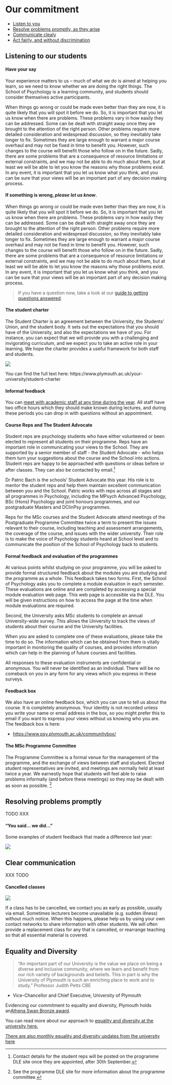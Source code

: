 # Our commitment

-   [Listen to you](#listening)
-   [Resolve problems promptly, as they arise](#resolving-problems)
-   [Communicate clealy](#clear-communication)
-   [Act fairly, and without discrimination](#equality-diversity)

## Listening to our students {#listening}

#### Have your say {#haveyoursay}

Your experience matters to us – much of what we do is aimed at helping you
learn, so we need to know whether we are doing the right things. The School of
Psychology is a learning community, and students should consider themselves
active participants.

When things go wrong or could be made even better than they are now, it is quite
likely that you will spot it before we do. So, it is important that you let us
know when there are problems. These problems vary in how easily they can be
addressed. Some can be dealt with straight away once they are brought to the
attention of the right person. Other problems require more detailed
consideration and widespread discussion, so they inevitably take longer to fix.
Sometimes they are large enough to warrant a major course overhaul and may not
be fixed in time to benefit you. However, such changes to the course will
benefit those who follow on in the future. Sadly, there are some problems that
are a consequence of resource limitations or external constraints, and we may
not be able to do much about them, but at least we will be able to let you know
the reasons why those problems exist. In any event, it is important that you let
us know what you think, and you can be sure that your views will be an important
part of any decision making process.

#### If something is wrong, _please let us know_.

When things go wrong or could be made even better than they are now, it is quite
likely that you will spot it before we do. So, it is important that you let us
know when there are problems. These problems vary in how easily they can be
addressed. Some can be dealt with straight away once they are brought to the
attention of the right person. Other problems require more detailed
consideration and widespread discussion, so they inevitably take longer to fix.
Sometimes they are large enough to warrant a major course overhaul and may not
be fixed in time to benefit you. However, such changes to the course will
benefit those who follow on in the future. Sadly, there are some problems that
are a consequence of resource limitations or external constraints, and we may
not be able to do much about them, but at least we will be able to let you know
the reasons why those problems exist. In any event, it is important that you let
us know what you think, and you can be sure that your views will be an important
part of any decision making process.

> If you have a question now, take a look at our
> [guide to getting questions answered](#i-have-a-question).

#### The student charter {#student-charter}

The Student Charter is an agreement between the University, the Students’ Union,
and the student body. It sets out the expectations that you should have of the
University, and also the expectations we have of you. For instance, you can
expect that we will provide you with a challenging and invigorating curriculum,
and we expect you to take an active role in your learning. We hope the charter
provides a useful framework for both staff and students.

![](static/charter-00.png)

You can find the full text here:
https://www.plymouth.ac.uk/your-university/student-charter

#### Informal feedback

You can [meet with academic staff at any time during the year](#office-hours).
All staff have two office hours which they should make known during lectures,
and during these periods you can drop in with questions without an appointment.

#### Course Reps and The Student Advocate

Student reps are psychology students who have either volunteered or been elected
to represent all students on their programme. Reps have an important role in
communicating your views to the School. They are supported by a senior member of
staff - the Student Advocate - who helps them turn your suggestions about the
course and the School into actions. Student reps are happy to be approached with
questions or ideas before or after classes. They can also be contacted by
email.^[Contact details for the student reps will be posted on the programme DLE
site once they are appointed, after 30th September.]

Dr Patric Bach is the schools' Student Advocate this year. His role is to mentor
the student reps and help them maintain excellent communication between you and
the School. Patric works with reps across all stages and all programmes in
Psychology, including the MPsych Advanced Psychology, BSc (Hons) Psychology and
joint honours programmes, and our postgraduate Masters and DClinPsy programmes.

Reps for the MSc courses and the Student Advocate attend meetings of the
Postgraduate Programme Committee twice a term to present the issues relevant to
their course, including teaching and assessment arrangements, the coverage of
the course, and issues with the wider university. Their role is to make the
voice of Psychology students heard at School level and to communicate the
position of the School of Psychology back to students.

#### Formal feedback and evaluation of the programmes

At various points whilst studying on your programme, you will be asked to
provide formal structured feedback about the modules you are studying and the
programme as a whole. This feedback takes two forms. First, the School of
Psychology asks you to complete a module evaluation in each semester. These
evaluations are online and are completed by accessing a special module
evaluation web page. This web page is accessible via the DLE. You will be given
instructions on how to access the page at the time when module evaluations are
required.

Second, the University asks MSc students to complete an annual University-wide
survey. This allows the University to track the views of students about their 
course and the University facilities.

When you are asked to complete one of these evaluations, please take the time to
do so. The information which can be obtained from them is vitally important in
monitoring the quality of courses, and provides information which can help in
the planning of future courses and facilities.

All responses to these evaluation instruments are confidential or anonymous. You
will never be identified as an individual. There will be no comeback on you in
any form for any views which you express in these surveys.

#### Feedback box

We also have an online feedback box, which you can use to tell us about the
course. It is completely anonymous. Your identity is not recorded unless you
write your name or email address in the box, so you might prefer this to email
if you want to express your views without us knowing who you are. The feedback
box is here:

-   <https://www.psy.plymouth.ac.uk/communitybox/>

#### The MSc Programme Committee

The Programme Committee is a formal venue for the management of the programme,
and the exchange of views between staff and student. Elected student
representatives are invited, and meetings are normally held at least twice a
year. We earnestly hope that students will feel able to raise problems
informally (and before these meetings) so they may be dealt with as soon as
possible. ^[See the programme DLE site for more information about the programme
committee.]

## Resolving problems promptly {#resolving-problems}

TODO XXX

#### "You said... we did..."

Some examples of student feedback that made a difference last year:

![](static/yousaidwedid2018.png)

## Clear communication {#clear-communication}

XXX TODO

#### Cancelled classes {#cancelled-classes}

\index{Cancelled classes}

[![](static/scheduling_conflict_2x.png){.xkcd}](static/scheduling_conflict_2x.png)

If a class has to be cancelled, we contact you as early as possible, usually via
email. Sometimes lecturers become unavailable (e.g. sudden illness) without much
notice. When this happens, please help us by using your own contact networks to
share information with other students. We will often provide a replacement class
for any that is cancelled, or rearrange teaching so that all essential material
is covered.

## Equality and Diversity {#equality-diversity}

<!-- TODO ADD MORE? -->

> “An important part of our University is the value we place on being a diverse
> and inclusive community, where we learn and benefit from our rich variety of
> backgrounds and beliefs. This in part is why the University of Plymouth is
> such an enriching place to work and to study.” Professor Judith Petts CBE

-   Vice-Chancellor and Chief Executive, University of Plymouth

Evidencing our commitment to equality and diversity, Plymouth holds
an[Athena Swan Bronze award](https://www.plymouth.ac.uk/your-university/about-us/university-structure/service-areas/equality-diversity-and-inclusion/athena-swan).

You can read more about our approach to
[equality and diversity at the university here.](https://www.plymouth.ac.uk/your-university/about-us/university-structure/service-areas/equality-diversity-and-inclusion)

[There are also monthly equality and diversity updates from the university here](https://mailchi.mp/a23e9ba882ee/the-ed-update)
